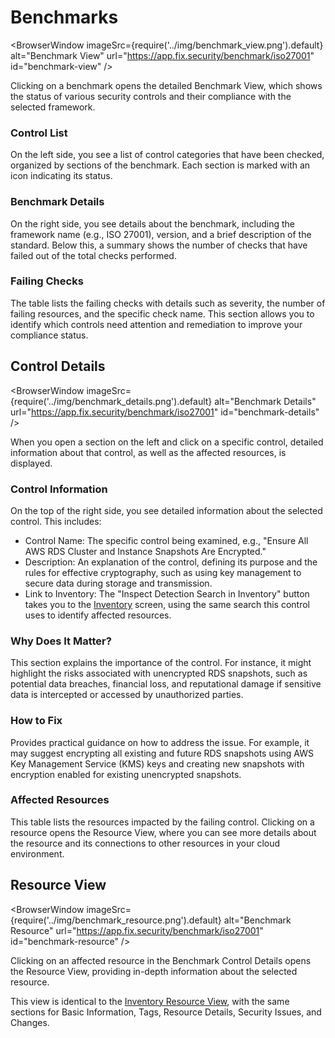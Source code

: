 
# Benchmarks

<BrowserWindow 
    imageSrc={require('../img/benchmark_view.png').default}
    alt="Benchmark View"
    url="https://app.fix.security/benchmark/iso27001"
    id="benchmark-view"
/>

Clicking on a benchmark opens the detailed Benchmark View, which shows the status of various security controls and their compliance with the selected framework.

### Control List

On the left side, you see a list of control categories that have been checked, organized by sections of the benchmark. Each section is marked with an icon indicating its status.

### Benchmark Details

On the right side, you see details about the benchmark, including the framework name (e.g., ISO 27001), version, and a brief description of the standard. Below this, a summary shows the number of checks that have failed out of the total checks performed.

### Failing Checks

The table lists the failing checks with details such as severity, the number of failing resources, and the specific check name. This section allows you to identify which controls need attention and remediation to improve your compliance status.

## Control Details

<BrowserWindow 
    imageSrc={require('../img/benchmark_details.png').default}
    alt="Benchmark Details"
    url="https://app.fix.security/benchmark/iso27001"
    id="benchmark-details"
/>

When you open a section on the left and click on a specific control, detailed information about that control, as well as the affected resources, is displayed.

### Control Information

On the top of the right side, you see detailed information about the selected control. This includes:

- Control Name: The specific control being examined, e.g., "Ensure All AWS RDS Cluster and Instance Snapshots Are Encrypted."
- Description: An explanation of the control, defining its purpose and the rules for effective cryptography, such as using key management to secure data during storage and transmission.
- Link to Inventory: The "Inspect Detection Search in Inventory" button takes you to the [Inventory](/ui/inventory) screen, using the same search this control uses to identify affected resources.

### Why Does It Matter?

This section explains the importance of the control. For instance, it might highlight the risks associated with unencrypted RDS snapshots, such as potential data breaches, financial loss, and reputational damage if sensitive data is intercepted or accessed by unauthorized parties.

### How to Fix

Provides practical guidance on how to address the issue. For example, it may suggest encrypting all existing and future RDS snapshots using AWS Key Management Service (KMS) keys and creating new snapshots with encryption enabled for existing unencrypted snapshots.

### Affected Resources

This table lists the resources impacted by the failing control. Clicking on a resource opens the Resource View, where you can see more details about the resource and its connections to other resources in your cloud environment.

## Resource View

<BrowserWindow 
    imageSrc={require('../img/benchmark_resource.png').default}
    alt="Benchmark Resource"
    url="https://app.fix.security/benchmark/iso27001"
    id="benchmark-resource"
/>

Clicking on an affected resource in the Benchmark Control Details opens the Resource View, providing in-depth information about the selected resource.

This view is identical to the [Inventory Resource View](/ui/inventory#resource-details), with the same sections for Basic Information, Tags, Resource Details, Security Issues, and Changes.
